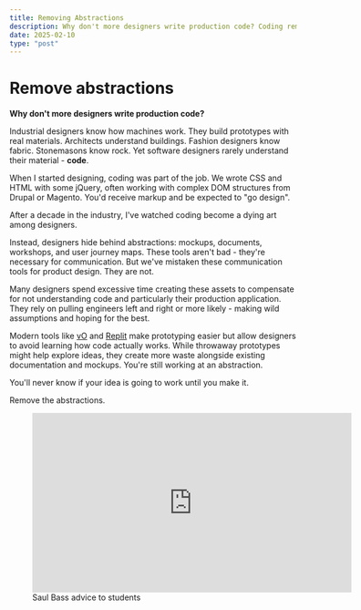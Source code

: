 ```yaml
---
title: Removing Abstractions
description: Why don't more designers write production code? Coding removes abstractions between your idea and the customer. Removing abstractions between you and the final product is the only way to know if it works
date: 2025-02-10
type: "post"
---
```


# Remove abstractions

__Why don't more designers write production code?__

Industrial designers know how machines work. They build prototypes with real materials. Architects understand buildings. Fashion designers know fabric. Stonemasons know rock. Yet software designers rarely understand their material - __code__.

When I started designing, coding was part of the job. We wrote CSS and HTML with some jQuery, often working with complex DOM structures from Drupal or Magento. You'd receive markup and be expected to "go design".

After a decade in the industry, I've watched coding become a dying art among designers.

Instead, designers hide behind abstractions: mockups, documents, workshops, and user journey maps.
These tools aren't bad - they're necessary for communication.
But we've mistaken these communication tools for product design.
They are not.

Many designers spend excessive time creating these assets to compensate for not understanding code and particularly their production application.
They rely on pulling engineers left and right or more likely - making wild assumptions and hoping for the best.

Modern tools like [vO](https://v0.dev/) and [Replit](https://replit.com/) make prototyping easier but allow designers to avoid learning how code actually works. While throwaway prototypes might help explore ideas, they create more waste alongside existing documentation and mockups.
You're still working at an abstraction.

You'll never know if your idea is going to work until you make it.

Remove the abstractions.

<figure class="flex flex-col items-center gap-2">
  <iframe width="560" height="315" src="https://www.youtube.com/embed/S7l0mIlzx_I?si=2ugcy220gWVujPw8" title="YouTube video player" frameborder="0" allow="accelerometer; autoplay; clipboard-write; encrypted-media; gyroscope; picture-in-picture; web-share" referrerpolicy="strict-origin-when-cross-origin" allowfullscreen></iframe>
  <figcaption>Saul Bass advice to students</figcaption>
</figure>
